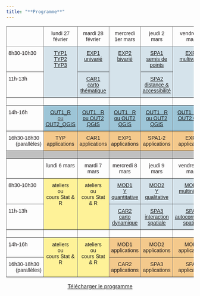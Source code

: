 ```yaml
---
title: "**Programme**"
---
```


<!-- <object class="slide" data="../img/programme.pdf" type="application/pdf"> -->

<!-- <iframe class="slide" src="../img/programme.pdf"> -->

<!-- </iframe> -->

<!-- </object> -->

```{=html}
<style type="text/css">
.tg  {border-collapse:collapse;border-spacing:0;}
.tg td{border-color:black;border-style:solid;border-width:1px;font-family:Arial, sans-serif;font-size:14px;
  overflow:hidden;padding:10px 5px;word-break:normal;}
.tg th{border-color:black;border-style:solid;border-width:1px;font-family:Arial, sans-serif;font-size:14px;
  font-weight:normal;overflow:hidden;padding:10px 5px;word-break:normal;}
.tg .tg-bghx{background-color:#FEF298;border-color:inherit;color:#231F20;text-align:center;vertical-align:top}
.tg .tg-fj14{background-color:#D5E3EB;border-color:inherit;color:#524B48;text-align:center;text-decoration:underline;
  vertical-align:top}
.tg .tg-llyw{background-color:#c0c0c0;border-color:inherit;text-align:left;vertical-align:top}
.tg .tg-cbcc{background-color:#9DC5D7;border-color:inherit;color:#524B48;text-align:center;text-decoration:underline;
  vertical-align:top}
.tg .tg-0pky{border-color:inherit;text-align:left;vertical-align:top}
.tg .tg-8mk8{border-color:inherit;color:#231F20;text-align:center;vertical-align:top}
.tg .tg-u8h6{border-color:inherit;color:#231F20;text-align:left;vertical-align:top}
.tg .tg-bypi{background-color:#F4C98C;border-color:inherit;color:#231F20;text-align:center;vertical-align:top}
</style>
<table class="tg">
<thead>
  <tr>
    <th class="tg-0pky"> </th>
    <th class="tg-8mk8">lundi 27 février</th>
    <th class="tg-8mk8">mardi 28 février</th>
    <th class="tg-8mk8">mercredi 1er mars</th>
    <th class="tg-8mk8">jeudi 2 mars</th>
    <th class="tg-8mk8">vendredi 3 mars</th>
  </tr>
</thead>
<tbody>
  <tr>
    <td class="tg-u8h6">8h30-10h30</td>
    <td class="tg-fj14" rowspan="2"><a href="https://ee2023.netlify.app/modules/typ1_enq.html" target="_blank" rel="noopener noreferrer">TYP1</a><br>
    <a href="https://ee2023.netlify.app/modules/typ2_rec.html" target="_blank" rel="noopener noreferrer">TYP2</a><br>
    <a href="https://ee2023.netlify.app/modules/typ3_ig.html" target="_blank" rel="noopener noreferrer"> TYP3</a>
    </td>
    
    <td class="tg-fj14"><a href="https://ee2023.netlify.app/modules/exp1_uni.html" target="_blank" rel="noopener noreferrer">EXP1<br>univarié</a>
    </td>
    
    <td class="tg-fj14" rowspan="2"><a href="https://ee2023.netlify.app/modules/exp2_biv.html" target="_blank" rel="noopener noreferrer"> EXP2 <br> bivarié</a></td>
    
    <td class="tg-fj14"><a href="https://ee2023.netlify.app/modules/spa1_sem.html" target="_blank" rel="noopener noreferrer">SPA1<br>semis de points</a></td>
    
    <td class="tg-fj14" rowspan="2"><a href="https://ee2023.netlify.app/modules/exp3_mul.html" target="_blank" rel="noopener noreferrer"> EXP3<br>multivariée</a></td>
  </tr>
  
  <tr>
    <td class="tg-u8h6">11h-13h</td>
    
    <td class="tg-fj14"><a href="https://ee2023.netlify.app/modules/cart1-2_the.html" target="_blank" rel="noopener noreferrer">CAR1<br>carto thématique</a></td>
    
    <td class="tg-fj14"><a href="https://ee2023.netlify.app/modules/spa2_dis.html" target="_blank" rel="noopener noreferrer">SPA2<br>distance &amp; accessibilité</a></td>
  </tr>
  
  <tr>
    <td class="tg-0pky"> </td>
    <td class="tg-0pky"> </td>
    <td class="tg-0pky"> </td>
    <td class="tg-0pky"> </td>
    <td class="tg-0pky"> </td>
    <td class="tg-0pky"> </td>
  </tr>
  
  <tr>
    <td class="tg-u8h6">14h-16h</td>
    
    <td class="tg-cbcc"><a href="https://ee2023.netlify.app/modules/out1_r.html">OUT1_R</a><br>ou<br><a href="https://ee2023.netlify.app/modules/out2_qgis.html">OUT2_QGIS</a></td>
    
    <td class="tg-cbcc"><a href="https://ee2023.netlify.app/modules/out1_r.html">OUT1&nbsp;&nbsp;&nbsp;R ou OUT2 QGIS</a></td>
    <td class="tg-cbcc"><a href="https://ee2023.netlify.app/modules/out1_r.html">OUT1&nbsp;&nbsp;&nbsp;R ou OUT2 QGIS</a></td>
    <td class="tg-cbcc"><a href="https://ee2023.netlify.app/modules/out1_r.html">OUT1&nbsp;&nbsp;&nbsp;R ou OUT2 QGIS</a></td>
    <td class="tg-cbcc"><a href="https://ee2023.netlify.app/modules/out1_r.html">OUT1&nbsp;&nbsp;&nbsp;R ou OUT2 QGIS</a></td>
  </tr>
  <tr>
    <td class="tg-u8h6">16h30-18h30<br>&nbsp;&nbsp;&nbsp;&nbsp;&nbsp;(parallèles)</td>
    <td class="tg-bypi">TYP<br>applications</td>
    <td class="tg-bypi">CAR1<br>applications</td>
    <td class="tg-bypi">EXP1<br>applications</td>
    <td class="tg-bypi">SPA1-2<br>applications</td>
    <td class="tg-bypi">EXP3<br>applications</td>
  </tr>
  <tr>
    <td class="tg-llyw"></td>
    <td class="tg-llyw"></td>
    <td class="tg-llyw"></td>
    <td class="tg-llyw"></td>
    <td class="tg-llyw"></td>
    <td class="tg-llyw"></td>
  </tr>
  <tr>
    <td class="tg-0pky"> </td>
    <td class="tg-8mk8">lundi 6 mars</td>
    <td class="tg-8mk8">mardi 7 mars</td>
    <td class="tg-8mk8">mercredi 8 mars</td>
    <td class="tg-8mk8">jeudi 9 mars</td>
    <td class="tg-8mk8">vendredi 10 mars</td>
  </tr>
  <tr>
    <td class="tg-u8h6">8h30-10h30</td>
    <td class="tg-bghx" rowspan="2">ateliers<br>ou<br>cours Stat &amp; R</td>
    <td class="tg-bghx" rowspan="2">ateliers<br>ou<br>cours Stat &amp; R</td>
    <td class="tg-fj14"><a href="https://ee2023.netlify.app/modules/mod1_quanti.html" target="_blank" rel="noopener noreferrer">MOD1</a><br><a href="https://ee2023.netlify.app/modules/mod1_quanti.html" target="_blank" rel="noopener noreferrer">Y quantitative</a></td>
    <td class="tg-fj14"><a href="https://ee2023.netlify.app/modules/mod2_quali.html" target="_blank" rel="noopener noreferrer">MOD2</a><br><a href="https://ee2023.netlify.app/modules/mod2_quali.html" target="_blank" rel="noopener noreferrer">Y qualitative</a></td>
    <td class="tg-fj14"><a href="https://ee2023.netlify.app/modules/mod3_multiniv.html" target="_blank" rel="noopener noreferrer">MOD3</a><br><a href="https://ee2023.netlify.app/modules/mod3_multiniv.html" target="_blank" rel="noopener noreferrer">multiniveau</a></td>
  </tr>
  <tr>
    <td class="tg-u8h6">11h-13h</td>
    <td class="tg-fj14"><a href="https://ee2023.netlify.app/modules/cart3_dyn.html" target="_blank" rel="noopener noreferrer">CAR2</a><br><a href="https://ee2023.netlify.app/modules/cart3_dyn.html" target="_blank" rel="noopener noreferrer">carto dynamique</a></td>
    <td class="tg-fj14"><a href="https://ee2023.netlify.app/modules/spa3_int.html" target="_blank" rel="noopener noreferrer">SPA3</a><br><a href="https://ee2023.netlify.app/modules/spa3_int.html" target="_blank" rel="noopener noreferrer">interaction spatiale</a></td>
    <td class="tg-fj14"><a href="https://ee2023.netlify.app/modules/spa4_aut.html" target="_blank" rel="noopener noreferrer">SPA4</a><br><a href="https://ee2023.netlify.app/modules/spa4_aut.html" target="_blank" rel="noopener noreferrer">autocorrélation spatiale</a></td>
  </tr>
  <tr>
    <td class="tg-0pky"> </td>
    <td class="tg-0pky"> </td>
    <td class="tg-0pky"> </td>
    <td class="tg-0pky"> </td>
    <td class="tg-0pky"> </td>
    <td class="tg-0pky"> </td>
  </tr>
  <tr>
    <td class="tg-u8h6">14h-16h</td>
    <td class="tg-bghx" rowspan="2">ateliers<br>ou<br>cours Stat &amp; R</td>
    <td class="tg-bghx" rowspan="2">ateliers<br>ou<br>cours Stat &amp; R</td>
    <td class="tg-bypi">MOD1<br>applications</td>
    <td class="tg-bypi">MOD2<br>applications</td>
    <td class="tg-bypi">MOD3<br>applications</td>
  </tr>
  <tr>
    <td class="tg-u8h6">16h30-18h30<br>&nbsp;&nbsp;&nbsp;&nbsp;&nbsp;(parallèles)</td>
    <td class="tg-bypi">CAR2<br>applications</td>
    <td class="tg-bypi">SPA3<br>applications</td>
    <td class="tg-bypi">SPA4<br>applications</td>
  </tr>
</tbody>
</table>
```


<center><a href="img/programme.pdf" class="btn btn-info" role="button" aria-disabled="true" target="_blank"><i class="bi bi-cloud-arrow-down"></i> Télécharger le programme </a></center>


<!-- ### Du 27 février au 5 mars -->

<!-- ::: panel-tabset -->
<!-- #### **lundi** -->

<!-- -   **8h30-13h - TYP 1 2 3** -->
<!--     -   Description : -->
<!--     -   Lieu : -->
<!--     -   Prérequis : -->
<!--     -   Matériaux : [page du module](modules/typ3_ig.qmd) -->
<!-- -   *13h - 14h : Déjeuner* -->
<!-- -   **14h-16h - Outils : R ou QGIS** -->
<!--     -   Description : -->
<!--     -   Lieu : -->
<!--     -   Prérequis : -->
<!--     -   Matériaux : -->
<!--         -   [Module QGIS](modules/out2_qgis.qmd) -->
<!--         -   [Module R](modules/out1_r.qmd) -->
<!-- -   **16h-18h - TYP Application** -->
<!--     -   Description : -->
<!--     -   Lieu : -->
<!--     -   Prérequis: -->
<!--     -   Matériaux : -->

<!-- #### **mardi** -->

<!-- -   **8h30-10h30 - Statistiques I univariées** -->
<!--     -   Description : -->
<!--     -   Lieu : -->
<!--     -   Prérequis : -->
<!--     -   Matériaux : [page du module](modules/exp1_uni.qmd) -->
<!-- -   **11h-13h - Cartographie I & II** -->
<!--     -   Description : -->
<!--     -   Lieu : -->
<!--     -   Prérequis : -->
<!--     -   Matériaux : [page du module](modules/cart1-2_the.qmd) -->
<!-- -   *13h - 14h : Déjeuner* -->
<!-- -   **14h-16h - Outils : R ou QGIS** -->
<!--     -   Description : -->
<!--     -   Lieu : -->
<!--     -   Prérequis : -->
<!--     -   Matériaux : -->
<!--         -   [Module QGIS](modules/out2_qgis.qmd) -->
<!--         -   [Module R](modules/out1_r.qmd) -->
<!-- -   **16h-18h - Cartographie I & II *Application*** -->
<!--     -   Description : -->
<!--     -   Lieu : -->
<!--     -   Prérequis: -->
<!--     -   Matériaux : -->

<!-- #### **mercredi** -->

<!-- -   **8h30-13h - Statistiques II Bivariées** -->
<!--     -   Description : -->
<!--     -   Lieu : -->
<!--     -   Prérequis : -->
<!--     -   Matériaux : [page du module](modules/exp2_biv.qmd) -->
<!-- -   *13h - 14h : Déjeuner* -->
<!-- -   **14h-16h - Outils : R ou QGIS** -->
<!--     -   Description : -->
<!--     -   Lieu : -->
<!--     -   Prérequis : -->
<!--     -   Matériaux : -->
<!--         -   [Module QGIS](modules/out2_qgis.qmd) -->
<!--         -   [Module R](modules/out1_r.qmd) -->
<!-- -   **16h-18h - Statistiques I & II *Application*** -->
<!--     -   Description : -->
<!--     -   Lieu : -->
<!--     -   Prérequis: -->
<!--     -   Matériaux : -->

<!-- #### **jeudi** -->

<!-- -   **8h30-10h30 - Analyse spatiale I Semis de points** -->
<!--     -   Description : -->
<!--     -   Lieu : -->
<!--     -   Prérequis : -->
<!--     -   Matériaux : [page du module](modules/spa1_sem.qmd) -->
<!-- -   **11h-13h - Analyse spatiale II Distance et accès** -->
<!--     -   Description : -->
<!--     -   Lieu : -->
<!--     -   Prérequis : -->
<!--     -   Matériaux : [page du module](modules/spa2_dis.qmd) -->
<!-- -   *13h - 14h : Déjeuner* -->
<!-- -   **14h-16h - Outils : R ou QGIS** -->
<!--     -   Description : -->
<!--     -   Lieu : -->
<!--     -   Prérequis : -->
<!--     -   Matériaux : -->
<!--         -   [Module QGIS](modules/out2_qgis.qmd) -->
<!--         -   [Module R](modules/out1_r.qmd) -->
<!-- -   **16h-18h - Analyse spatiale I & II *Application*** -->
<!--     -   Description : -->
<!--     -   Lieu : -->
<!--     -   Prérequis: -->
<!--     -   Matériaux : -->

<!-- #### **vendredi** -->

<!-- -   **8h30-10h30 - Statistiques III multivariées** -->
<!--     -   Description : -->
<!--     -   Lieu : -->
<!--     -   Prérequis : -->
<!--     -   Matériaux : [page du module](modules/exp3_mul.qmd) -->
<!-- -   **11h-13h - Modélisation** -->
<!--     -   Description : Introduction à la modélisation -->
<!--     -   Lieu : -->
<!--     -   Prérequis : -->
<!--     -   Matériaux : [page du module](modules/mod1_quanti.qmd) -->
<!-- -   *13h - 14h : Déjeuner* -->
<!-- -   **14h-16h - Outils : R ou QGIS** -->
<!--     -   Description : -->
<!--     -   Lieu : -->
<!--     -   Prérequis : -->
<!--     -   Matériaux : -->
<!--         -   [Module QGIS](modules/out2_qgis.qmd) -->
<!--         -   [Module R](modules/out1_r.qmd) -->
<!-- -   **16h-18h - Statistiques III *Application*** -->
<!--     -   Description : -->
<!--     -   Lieu : -->
<!--     -   Prérequis: -->
<!--     -   Matériaux : -->
<!-- ::: -->

<!-- ### Du 6 au 12 mars -->

<!-- ::: panel-tabset -->
<!-- #### **lundi** -->

<!-- -   **8h30-13h - Ateliers de terrain ou Outils (R - QGIS)** -->
<!--     -   Description : -->
<!--     -   Lieu : -->
<!--     -   Prérequis : -->
<!--     -   Matériaux : [page du module](modules/) -->
<!-- -   *13h - 14h : Déjeuner* -->
<!-- -   **14h-18h - Ateliers de terrain ou Outils (R - QGIS)** -->
<!--     -   Description : -->
<!--     -   Lieu : -->
<!--     -   Prérequis : -->
<!--     -   Matériaux : [page du module](modules/) -->

<!-- #### **mardi** -->

<!-- -   **8h30-13h - Ateliers de terrain ou Outils (R - QGIS)** -->
<!--     -   Description : -->
<!--     -   Lieu : -->
<!--     -   Prérequis : -->
<!--     -   Matériaux : [page du module](modules/) -->
<!-- -   *13h - 14h : Déjeuner* -->
<!-- -   **14h-18h - Ateliers de terrain ou Outils (R - QGIS)** -->
<!--     -   Description : -->
<!--     -   Lieu : -->
<!--     -   Prérequis : -->
<!--     -   Matériaux : [page du module](modules/) -->

<!-- #### **mercredi** -->

<!-- -   **8h30-10h30 - Modélisation I - *Quantitatif* ** -->
<!--     -   Description : -->
<!--     -   Lieu : -->
<!--     -   Prérequis : -->
<!--     -   Matériaux : [page du module](modules/mod1_quanti.qmd) -->
<!-- -   **11h-13h - Cartographie III - *Cartographie Dynamique* ** -->
<!--     -   Description : -->
<!--     -   Lieu : -->
<!--     -   Prérequis : -->
<!--     -   Matériaux : [page du module](modules/cart3_dyn.qmd) -->
<!-- -   *13h - 14h : Déjeuner* -->
<!-- -   **14h-16h - Modélisation I *Application* ** -->
<!--     -   Description : -->
<!--     -   Lieu : -->
<!--     -   Prérequis : -->
<!--     -   Matériaux : -->
<!-- -   **16h-18h - Cartographie III *Application* ** -->
<!--     -   Description : -->
<!--     -   Lieu : -->
<!--     -   Prérequis: -->
<!--     -   Matériaux : -->

<!-- #### **jeudi** -->

<!-- -   **8h30-10h30 - Modélisation II - *Qualitatif* ** -->
<!--     -   Description : -->
<!--     -   Lieu : -->
<!--     -   Prérequis : -->
<!--     -   Matériaux : [page du module](modules/mod2_quali.qmd) -->
<!-- -   **11h-13h - Analyse spatiale III - *Interaction spatiale* ** -->
<!--     -   Description : -->
<!--     -   Lieu : -->
<!--     -   Prérequis : -->
<!--     -   Matériaux : [page du module](modules/spa3_int.qmd) -->
<!-- -   *13h - 14h : Déjeuner* -->
<!-- -   **14h-16h - Modélisation II *Application* ** -->
<!--     -   Description : -->
<!--     -   Lieu : -->
<!--     -   Prérequis : -->
<!--     -   Matériaux : -->
<!-- -   **16h-18h - Analyse spatiale III *Application* ** -->
<!--     -   Description : -->
<!--     -   Lieu : -->
<!--     -   Prérequis: -->
<!--     -   Matériaux : -->

<!-- #### **vendredi** -->

<!-- -   **8h30-10h30 - Modélisation III - *Multiniveau* ** -->
<!--     -   Description : -->
<!--     -   Lieu : -->
<!--     -   Prérequis : -->
<!--     -   Matériaux : [page du module](modules/mod3_multiniv.qmd) -->
<!-- -   **11h-13h - Analyse spatiale IV - *Autocorrélation spatiale* ** -->
<!--     -   Description : -->
<!--     -   Lieu : -->
<!--     -   Prérequis : -->
<!--     -   Matériaux : [page du module](modules/spa4_aut.qmd) -->
<!-- -   *13h - 14h : Déjeuner* -->
<!-- -   **14h-16h - Modélisation III *Application* ** -->
<!--     -   Description : -->
<!--     -   Lieu : -->
<!--     -   Prérequis : -->
<!--     -   Matériaux : -->
<!-- -   **16h-18h - Analyse spatiale IV *Application* ** -->
<!--     -   Description : -->
<!--     -   Lieu : -->
<!--     -   Prérequis: -->
<!--     -   Matériaux : -->
<!-- ::: -->
